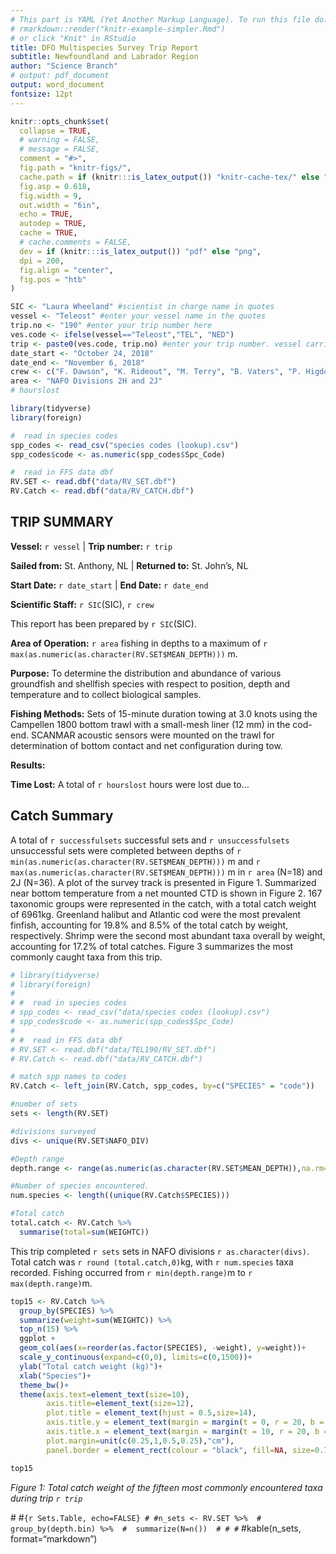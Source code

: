 ```yaml
---
# This part is YAML (Yet Another Markup Language). To run this file do:
# rmarkdown::render("knitr-example-simpler.Rmd")
# or click "Knit" in RStudio
title: DFO Multispecies Survey Trip Report
subtitle: Newfoundland and Labrador Region
author: "Science Branch"
# output: pdf_document
output: word_document
fontsize: 12pt
---
```


<!-- The following code contains text and code to summarize a multipspecies survey trip
-->

<!-- knitr options, adapted from gfsynopsis, and snatched from the 2018 TESA TTT workshop: -->
```r
knitr::opts_chunk$set(
  collapse = TRUE,
  # warning = FALSE,
  # message = FALSE,
  comment = "#>",
  fig.path = "knitr-figs/",
  cache.path = if (knitr:::is_latex_output()) "knitr-cache-tex/" else "knitr-cache-docx/",
  fig.asp = 0.618,
  fig.width = 9,
  out.width = "6in",
  echo = TRUE,
  autodep = TRUE,
  cache = TRUE,
  # cache.comments = FALSE,
  dev = if (knitr:::is_latex_output()) "pdf" else "png",
  dpi = 200,
  fig.align = "center",
  fig.pos = "htb"
)
```


```r
SIC <- "Laura Wheeland" #scientist in charge name in quotes
vessel <- "Teleost" #enter your vessel name in the quotes
trip.no <- "190" #enter your trip number here
ves.code <- ifelse(vessel=="Teleost","TEL", "NED")
trip <- paste0(ves.code, trip.no) #enter your trip number. vessel carried from lines before
date_start <- "October 24, 2018"
date_end <- "November 6, 2018"
crew <- c("F. Dawson", "K. Rideout", "M. Terry", "B. Vaters", "P. Higdon", "J. Croft", "F. Tulk", "T. Bungay")
area <- "NAFO Divisions 2H and 2J"
# hourslost
```
<!-- Load data tables -->
```r
library(tidyverse)
library(foreign)

#  read in species codes     
spp_codes <- read_csv("species codes (lookup).csv")
spp_codes$code <- as.numeric(spp_codes$Spc_Code)

#  read in FFS data dbf      
RV.SET <- read.dbf("data/RV_SET.dbf")
RV.Catch <- read.dbf("data/RV_CATCH.dbf")

```
## TRIP SUMMARY

**Vessel:** `r vessel` |
**Trip number:** `r trip`
<!-- update your locations and dates here
-->

**Sailed from:** St. Anthony, NL |
**Returned to:** St. John's, NL

<!-- **Start date:** October 24, 2018 | -->
<!-- **End date:** November 6, 2018 -->
**Start Date:** `r date_start` |
**End Date:** `r date_end`

**Scientific Staff:** `r SIC`(SIC), `r crew`

This report has been prepared by `r SIC`(SIC).

**Area of Operation:** `r area` fishing in depths to a maximum of `r max(as.numeric(as.character(RV.SET$MEAN_DEPTH)))` m.

**Purpose:** To determine the distribution and abundance of various groundfish and shellfish species with respect to position, depth and temperature and to collect biological samples.

**Fishing Methods:** Sets of 15-minute duration towing at 3.0 knots using the Campellen 1800 bottom trawl with a small-mesh liner (12 mm) in the cod-end. SCANMAR acoustic sensors were mounted on the trawl for determination of bottom contact and net configuration during tow.

**Results:** 

**Time Lost:** A total of `r hourslost` hours were lost due to...

## Catch Summary
A total of `r successfulsets` successful sets and `r unsuccessfulsets` unsuccessful sets were completed between depths of `r min(as.numeric(as.character(RV.SET$MEAN_DEPTH)))` m and `r max(as.numeric(as.character(RV.SET$MEAN_DEPTH)))` m in `r area` (N=18) and 2J (N=36). 
A plot of the survey track is presented in Figure 1. Summarized near bottom temperature from a net mounted CTD is shown in Figure 2. 167 taxonomic groups were represented in the catch, with a total catch weight of 6961kg. Greenland halibut and Atlantic cod were the most prevalent finfish, accounting for 19.8% and 8.5% of the total catch by weight, respectively. Shrimp were the second most abundant taxa overall by weight, accounting for 17.2% of total catches. Figure 3 summarizes the most commonly caught taxa from this trip.

```r
# library(tidyverse)
# library(foreign)
# 
# #  read in species codes     
# spp_codes <- read_csv("data/species codes (lookup).csv")
# spp_codes$code <- as.numeric(spp_codes$Spc_Code)
# 
# #  read in FFS data dbf      
# RV.SET <- read.dbf("data/TEL190/RV_SET.dbf")
# RV.Catch <- read.dbf("data/RV_CATCH.dbf")

# match spp names to codes 
RV.Catch <- left_join(RV.Catch, spp_codes, by=c("SPECIES" = "code"))

#number of sets
sets <- length(RV.SET)

#divisions surveyed
divs <- unique(RV.SET$NAFO_DIV)

#Depth range
depth.range <- range(as.numeric(as.character(RV.SET$MEAN_DEPTH)),na.rm=TRUE)

#Number of species encountered.
num.species <- length((unique(RV.Catch$SPECIES)))

#Total catch
total.catch <- RV.Catch %>% 
  summarise(total=sum(WEIGHTC))
```

This trip completed `r sets` sets in NAFO divisions `r as.character(divs)`. Total catch was `r round (total.catch,0)`kg, with `r num.species` taxa recorded. Fishing occurred from `r min(depth.range)`m to `r max(depth.range)`m.
\

<!--#plot catch weight of top 15 taxa-->
```r

top15 <- RV.Catch %>% 
  group_by(SPECIES) %>% 
  summarize(weight=sum(WEIGHTC)) %>% 
  top_n(15) %>% 
  ggplot +
  geom_col(aes(x=reorder(as.factor(SPECIES), -weight), y=weight))+
  scale_y_continuous(expand=c(0,0), limits=c(0,1500))+
  ylab("Total catch weight (kg)")+
  xlab("Species")+
  theme_bw()+
  theme(axis.text=element_text(size=10),
        axis.title=element_text(size=12),
        plot.title = element_text(hjust = 0.5,size=14),
        axis.title.y = element_text(margin = margin(t = 0, r = 20, b = 0, l = 0)),
        axis.title.x = element_text(margin = margin(t = 10, r = 20, b = 0, l = 0)),
        plot.margin=unit(c(0.25,1,0.5,0.25),"cm"),
        panel.border = element_rect(colour = "black", fill=NA, size=0.75))

top15
```

*Figure 1: Total catch weight of the fifteen most commonly encountered taxa during trip `r trip`*

#<!-- TABLE OF SETS -->
#```{r Sets.Table, echo=FALSE}
#
#n_sets <- RV.SET %>% 
#  group_by(depth.bin) %>% 
#  summarize(N=n()) 
#
#
#```
#kable(n_sets, format="markdown")

